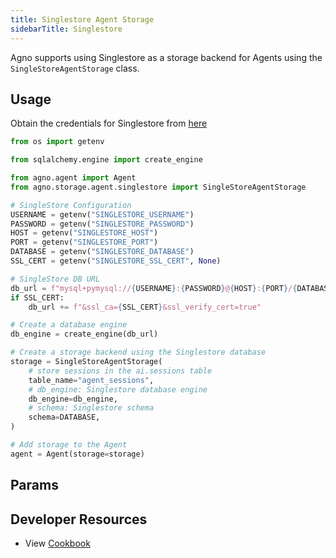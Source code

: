 ```yaml
---
title: Singlestore Agent Storage
sidebarTitle: Singlestore
---
```


Agno supports using Singlestore as a storage backend for Agents using the `SingleStoreAgentStorage` class.

## Usage

Obtain the credentials for Singlestore from [here](https://portal.singlestore.com/)

```python storage.py
from os import getenv

from sqlalchemy.engine import create_engine

from agno.agent import Agent
from agno.storage.agent.singlestore import SingleStoreAgentStorage

# SingleStore Configuration
USERNAME = getenv("SINGLESTORE_USERNAME")
PASSWORD = getenv("SINGLESTORE_PASSWORD")
HOST = getenv("SINGLESTORE_HOST")
PORT = getenv("SINGLESTORE_PORT")
DATABASE = getenv("SINGLESTORE_DATABASE")
SSL_CERT = getenv("SINGLESTORE_SSL_CERT", None)

# SingleStore DB URL
db_url = f"mysql+pymysql://{USERNAME}:{PASSWORD}@{HOST}:{PORT}/{DATABASE}?charset=utf8mb4"
if SSL_CERT:
    db_url += f"&ssl_ca={SSL_CERT}&ssl_verify_cert=true"

# Create a database engine
db_engine = create_engine(db_url)

# Create a storage backend using the Singlestore database
storage = SingleStoreAgentStorage(
    # store sessions in the ai.sessions table
    table_name="agent_sessions",
    # db_engine: Singlestore database engine
    db_engine=db_engine,
    # schema: Singlestore schema
    schema=DATABASE,
)

# Add storage to the Agent
agent = Agent(storage=storage)
```

## Params

<Snippet file="storage-s2-params.mdx" />

## Developer Resources

- View [Cookbook](https://github.com/AgnoAgi/agno/blob/main/cookbook/agent_concepts/storage/singlestore_storage.py)
